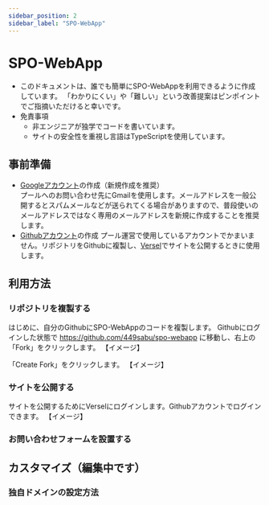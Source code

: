 ```yaml
---
sidebar_position: 2
sidebar_label: "SPO-WebApp"
---
```


# SPO-WebApp
- このドキュメントは、誰でも簡単にSPO-WebAppを利用できるように作成しています。
「わかりにくい」や「難しい」という改善提案はピンポイントでご指摘いただけると幸いです。  
- 免責事項
  - 非エンジニアが独学でコードを書いています。
  - サイトの安全性を重視し言語はTypeScriptを使用しています。

## 事前準備
- [Googleアカウント](https://www.google.com/intl/ja/account/about/)の作成（新規作成を推奨）  
プールへのお問い合わせ先にGmailを使用します。メールアドレスを一般公開するとスパムメールなどが送られてくる場合がありますので、普段使いのメールアドレスではなく専用のメールアドレスを新規に作成することを推奨します。
- [Githubアカウント](https://github.com/)の作成
プール運営で使用しているアカウントでかまいません。リポジトリをGithubに複製し、[Versel](https://vercel.com/login?next=)でサイトを公開するときに使用します。

## 利用方法

### リポジトリを複製する
はじめに、自分のGithubにSPO-WebAppのコードを複製します。
Githubにログインした状態で https://github.com/449sabu/spo-webapp に移動し、右上の「Fork」をクリックします。
【イメージ】

「Create Fork」をクリックします。
【イメージ】

### サイトを公開する
サイトを公開するためにVerselにログインします。Githubアカウントでログインできます。
【イメージ】



### お問い合わせフォームを設置する

## カスタマイズ（編集中です）
### 独自ドメインの設定方法
